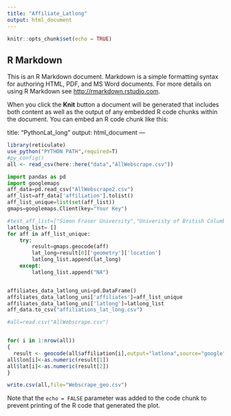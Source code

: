 ```yaml
---
title: "Affiliate_Latlong"
output: html_document
---
```


```r
knitr::opts_chunk$set(echo = TRUE)
```

## R Markdown

This is an R Markdown document. Markdown is a simple formatting syntax for authoring HTML, PDF, and MS Word documents. For more details on using R Markdown see <http://rmarkdown.rstudio.com>.

When you click the **Knit** button a document will be generated that includes both content as well as the output of any embedded R code chunks within the document. You can embed an R code chunk like this:

title: "PythonLat_long"
output: html_document
---

```r
library(reticulate)
use_python("PYTHON PATH",required=T)
#py_config()
all <- read_csv(here::here("data","AllWebscrape.csv"))
```

```python
import pandas as pd 
import googlemaps
aff_data=pd.read_csv("AllWebscrape2.csv")
aff_list=aff_data['affiliation'].tolist()
aff_list_unique=list(set(aff_list))
gmaps=googlemaps.Client(key="Your Key")

#test_aff_list=["Simon Fraser University","Univeristy of British Columbia"]
latlong_list= []
for aff in aff_list_unique:
    try:
        result=gmaps.geocode(aff)
        lat_long=result[0]['geometry']['location']
        latlong_list.append(lat_long)
    except: 
        latlong_list.append("NA")


affiliates_data_latlong_uni=pd.DataFrame()
affiliates_data_latlong_uni['affiliates']=aff_list_unique
affiliates_data_latlong_uni['latlong']=latlong_list
aff_data.to_csv("affiliations_lat_long.csv")
```

```r
#all=read.csv("AllWebscrape.csv")


for( i in 1:nrow(all))
{
  result <- geocode(all$affiliation[i],output="latlona",source="google")
all$lon[i]<-as.numeric(result[1])
all$lat[i]<-as.numeric(result[2])
}

write.csv(all,file="Webscrape_geo.csv")
```
Note that the `echo = FALSE` parameter was added to the code chunk to prevent printing of the R code that generated the plot.
